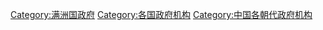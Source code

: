 {{Catnav|頁面分類|地理|国家|已不存在的國家|满洲国}}
{{Catnav|頁面分類|历史|各國歷史|中国历史|中华民国大陆时期历史|满洲国}}
{{Catnav|頁面分類|人类社会|政治|国家|已不存在的國家|满洲国}}

[[Category:满洲国政府|Category:满洲国政府]]
[[Category:各国政府机构|Category:各国政府机构]]
[[Category:中国各朝代政府机构|Category:中国各朝代政府机构]]